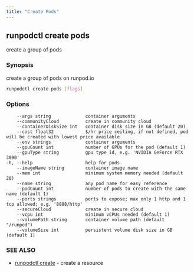 ```yaml
---
title: "Create Pods"
---
```


## runpodctl create pods

create a group of pods

### Synopsis

create a group of pods on runpod.io

```sh
runpodctl create pods [flags]
```

### Options

```text
    --args string             container arguments
    --communityCloud          create in community cloud
    --containerDiskSize int   container disk size in GB (default 20)
    --cost float32            $/hr price ceiling, if not defined, pod will be created with lowest price available
    --env strings             container arguments
    --gpuCount int            number of GPUs for the pod (default 1)
    --gpuType string          gpu type id, e.g. 'NVIDIA GeForce RTX 3090'
-h, --help                    help for pods
    --imageName string        container image name
    --mem int                 minimum system memory needed (default 20)
    --name string             any pod name for easy reference
    --podCount int            number of pods to create with the same name (default 1)
    --ports strings           ports to expose; max only 1 http and 1 tcp allowed; e.g. '8888/http'
    --secureCloud             create in secure cloud
    --vcpu int                minimum vCPUs needed (default 1)
    --volumePath string       container volume path (default "/runpod")
    --volumeSize int          persistent volume disk size in GB (default 1)
```

### SEE ALSO

* [runpodctl create](/runpodctl/reference/runpodctl-create) - create a resource
